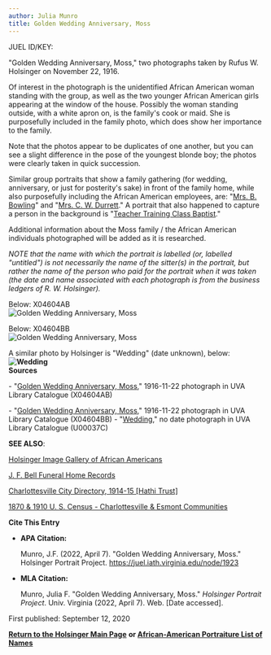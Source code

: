 ```yaml
---
author: Julia Munro
title: Golden Wedding Anniversary, Moss
---
```

JUEL ID/KEY: 

"Golden Wedding Anniversary, Moss," two photographs taken by Rufus W. Holsinger on November 22, 1916.

Of interest in the photograph is the unidentified African American woman standing with the group, as well as the two younger African American girls appearing at the window of the house. Possibly the woman standing outside, with a white apron on, is the family's cook or maid. She is purposefully included in the family photo, which does show her importance to the family.

Note that the photos appear to be duplicates of one another, but you can see a slight difference in the pose of the youngest blonde boy; the photos were clearly taken in quick succession.  
  
Similar group portraits that show a family gathering (for wedding, anniversary, or just for posterity's sake) in front of the family home, while also purposefully including the African American employees, are: "[Mrs. B. Bowling](http://juel.iath.virginia.edu/node/1494 "Bowling, Mrs. B. ")" and "[Mrs. C. W. Durrett](http://juel.iath.virginia.edu/node/1924 "Mrs. C. W. Durrett")." A portrait that also happened to capture a person in the background is "[Teacher Training Class Baptist](http://juel.iath.virginia.edu/node/2062 "Teacher Training Class Baptist")."

Additional information about the Moss family / the African American individuals photographed will be added as it is researched.

_NOTE that the name with which the portrait is labelled (or, labelled "untitled") is not necessarily the name of the sitter(s) in the portrait, but rather the name of the person who paid for the portrait when it was taken (the date and name associated with each photograph is from the business ledgers of R. W. Holsinger)._

Below: X04604AB  
![Golden Wedding Anniversary, Moss](https://iiif.lib.virginia.edu/iiif/uva-lib:1044796/full/778,561/0/default.jpg "Golden Wedding Anniversary, Moss") 

Below: X04604BB  
![Golden Wedding Anniversary, Moss](https://iiif.lib.virginia.edu/iiif/uva-lib:1044798/full/778,561/0/default.jpg "Golden Wedding Anniversary, Moss")  

A similar photo by Holsinger is "Wedding" (date unknown), below:  
**![Wedding](https://iiif.lib.virginia.edu/iiif/uva-lib:1039113/full/778,561/0/default.jpg "Wedding")  
Sources**

\- "[Golden Wedding Anniversary, Moss](https://search.lib.virginia.edu/sources/images/items/uva-lib:1044796 "Golden Wedding Anniversary, Moss")," 1916-11-22 photograph in UVA Library Catalogue (X04604AB)  

\- "[Golden Wedding Anniversary, Moss](https://search.lib.virginia.edu/sources/images/items/uva-lib:1044798 "Golden Wedding Anniversary, Moss")," 1916-11-22 photograph in UVA Library Catalogue (X04604BB) \- "[Wedding](https://search.lib.virginia.edu/sources/images/items/uva-lib:1039113 "Wedding")," no date photograph in UVA Library Catalogue (U00037C)

**SEE ALSO**:

[Holsinger Image Gallery of African Americans](http://rwholsingerphotos.org/images.php "Holsinger Image Gallery of African Americans")

[J. F. Bell Funeral Home Records](http://www2.vcdh.virginia.edu/afam/raceandplace/perl_scripts/funeral_search.html "J. F. Bell Funeral Home Database")

[Charlottesville City Directory, 1914-15 \[Hathi Trust\]](https://catalog.hathitrust.org/Record/101954103 "Charlottesville City Directory, 1914-15") 

[1870 & 1910 U. S. Census - Charlottesville & Esmont Communities](http://www2.vcdh.virginia.edu/afam/raceandplace/census/search_both.html "1870 & 1910 U. S. Census: Charlottesville and Esmont Communities")

**Cite This Entry**

*   **APA Citation:**
    
    Munro, J.F. (2022, April 7). "Golden Wedding Anniversary, Moss." Holsinger Portrait Project. https://juel.iath.virginia.edu/node/1923
    
*   **MLA Citation:**
    
    Munro, Julia F. "Golden Wedding Anniversary, Moss." _Holsinger Portrait Project_. Univ. Virginia (2022, April 7). Web. \[Date accessed\].
    

First published: September 12, 2020

[**Return to the Holsinger Main Page**](http://juel.iath.virginia.edu/node/980) **or [African-American Portraiture List of Names](http://juel.iath.virginia.edu/node/996)**